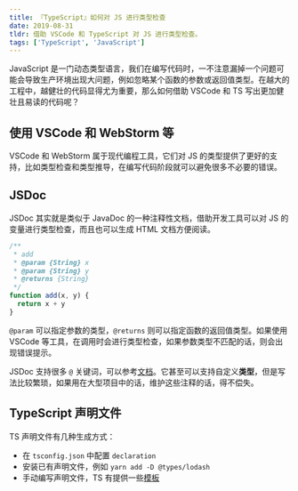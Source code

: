 ```yaml
---
title: 『TypeScript』如何对 JS 进行类型检查
date: 2019-08-31
tldr: 借助 VSCode 和 TypeScript 对 JS 进行类型检查。
tags: ['TypeScript', 'JavaScript']
---
```


JavaScript 是一门动态类型语言，我们在编写代码时，一不注意漏掉一个问题可能会导致生产环境出现大问题，例如忽略某个函数的参数或返回值类型。在越大的工程中，越健壮的代码显得尤为重要，那么如何借助 VSCode 和 TS 写出更加健壮且易读的代码呢？

## 使用 VSCode 和 WebStorm 等

VSCode 和 WebStorm 属于现代编程工具，它们对 JS 的类型提供了更好的支持，比如类型检查和类型推导，在编写代码阶段就可以避免很多不必要的错误。

## JSDoc

JSDoc 其实就是类似于 JavaDoc 的一种注释性文档，借助开发工具可以对 JS 的变量进行类型检查，而且也可以生成 HTML 文档方便阅读。

```js
/**
 * add
 * @param {String} x
 * @param {String} y
 * @returns {String}
 */
function add(x, y) {
  return x + y
}
```

`@param` 可以指定参数的类型，`@returns` 则可以指定函数的返回值类型。如果使用 VSCode 等工具，在调用时会进行类型检查，如果参数类型不匹配的话，则会出现错误提示。

JSDoc 支持很多 `@` 关键词，可以参考[文档](https://jsdoc.app/)。它甚至可以支持自定义**类型**，但是写法比较繁琐，如果用在大型项目中的话，维护这些注释的话，得不偿失。

## TypeScript 声明文件

TS 声明文件有几种生成方式：

- 在 `tsconfig.json` 中配置 `declaration`
- 安装已有声明文件，例如 `yarn add -D @types/lodash`
- 手动编写声明文件，TS 有提供一些[模板](https://www.typescriptlang.org/docs/handbook/declaration-files/templates.html)
